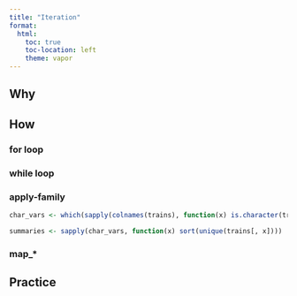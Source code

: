 ```yaml
---
title: "Iteration"
format:
  html:
    toc: true
    toc-location: left
    theme: vapor
---
```


## Why

## How

### for loop

### while loop

### apply-family

```r
char_vars <- which(sapply(colnames(trains), function(x) is.character(trains[, x])) == TRUE)

summaries <- sapply(char_vars, function(x) sort(unique(trains[, x])))
```


### map_*

## Practice